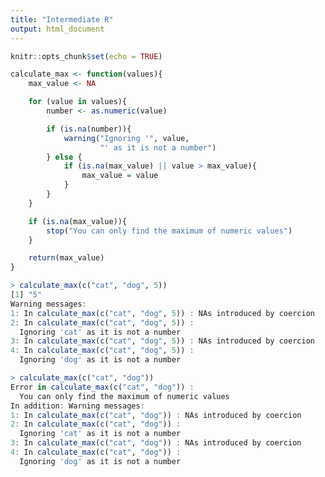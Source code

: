 ```yaml
---
title: "Intermediate R"
output: html_document
---
```


```r
knitr::opts_chunk$set(echo = TRUE)
```

```R
calculate_max <- function(values){
    max_value <- NA

    for (value in values){
        number <- as.numeric(value)

        if (is.na(number)){
            warning("Ignoring '", value,
                    "' as it is not a number")
        } else {
            if (is.na(max_value) || value > max_value){
                max_value = value
            }
        }
    }

    if (is.na(max_value)){
        stop("You can only find the maximum of numeric values")
    }

    return(max_value)
}

> calculate_max(c("cat", "dog", 5))
[1] "5"
Warning messages:
1: In calculate_max(c("cat", "dog", 5)) : NAs introduced by coercion
2: In calculate_max(c("cat", "dog", 5)) :
  Ignoring 'cat' as it is not a number
3: In calculate_max(c("cat", "dog", 5)) : NAs introduced by coercion
4: In calculate_max(c("cat", "dog", 5)) :
  Ignoring 'dog' as it is not a number

> calculate_max(c("cat", "dog"))
Error in calculate_max(c("cat", "dog")) : 
  You can only find the maximum of numeric values
In addition: Warning messages:
1: In calculate_max(c("cat", "dog")) : NAs introduced by coercion
2: In calculate_max(c("cat", "dog")) :
  Ignoring 'cat' as it is not a number
3: In calculate_max(c("cat", "dog")) : NAs introduced by coercion
4: In calculate_max(c("cat", "dog")) :
  Ignoring 'dog' as it is not a number
```

